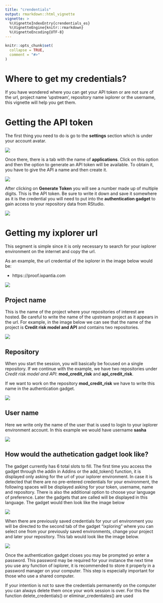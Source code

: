 ```yaml
---
title: "crendentials"
output: rmarkdown::html_vignette
vignette: >
  %\VignetteIndexEntry{crendentials_es}
  %\VignetteEngine{knitr::rmarkdown}
  %\VignetteEncoding{UTF-8}
---
```


```r
knitr::opts_chunk$set(
  collapse = TRUE,
  comment = "#>"
)
```

# **Where to get my credentials?**

If you have wondered where you can get your API token or are not sure of the
url, project name 'upstream', repository name
ixplorer or the username, this vignette will help you get them.

# **Getting the API token**

The first thing you need to do is go to the **settings** section which is
under your account avatar.

![](img/api_token.png)

Once there, there is a tab with the name of **applications**. 
Click on this option and then the option to generate an API token will be
available. To obtain it, you have to give the API a name and then create it.

![](img/api_token_2.png)

After clicking on **Generate Token** you will see a number made up of
multiple digits. This is the API token. Be sure to write it down and 
save it somewhere as it is the credential you will need to put into the
**authentication gadget** to gain access to your repository data
from RStudio.

![](img/api_token_3.png)


# **Getting my ixplorer url**

This segment is simple since it is only necessary to search for your ixplorer environment
on the internet and copy the url.

As an example, the url credential of the ixplorer in the image below would be:

  - https:://proof.ixpantia.com
  
![](img/credential_url.png)


## Project name

This is the name of the project where your repositories of interest are hosted.
Be careful to write the name of the upstream project as it appears in the url.
For example, in the image below we can see that the name
of the project is **Credit risk model and API** and contains two repositories.

![](img/credential_1.png)

## Repository

When you start the session, you will basically be focused on a single repository.
If we continue with the example, we have two repositories under
_Credit risk model and API_: **mod_credit_risk** and **api_credit_risk**.

If we want to work on the repository **mod_credit_risk** we have to write
this name in the authentication gadget.

![](img/credential_2.png)

## User name

Here we write only the name of the user that is used to
login to your ixplorer environment account. In this example we would have
username **sasha**

![](img/credential_3.png)

## **How would the authetication gadget look like?**

The gadget currently has 6 total slots to fill. The first time you access the gadget
through the addin in Addins or the add_token() function, it is displayed only asking
for the url of your ixplorer environment. In case it is detected that there are no 
pre-entered credentials for your environment, the following spaces will be displayed 
asking for your token, username, name and repository. There is also the additional 
option to choose your language of preference. Later the gadgets that are called will 
be displayed in this language. The gadget would then look like the image below

![](img/credential_5.png)

When there are previously saved credentials for your url environment you will be 
directed to the second tab of the gadget "ixploring" where you can select one
from your previously saved environments, change your project and later your
repository. This tab would look like the image below.

![](img/credential_6.png)

Once the authentication gadget closes you may be prompted yo
enter a password. This password may be required for your instance the
next time you use any function of ixplorer, it is recommended to store it 
properly in a password manager on your computer. This step is
especially important for those who use a shared computer.

If your intention is not to save the credentials permanently on the computer
you can always delete them once your work session is over. For this
the function delete_credentials() or eliminar_credentiales() are used






